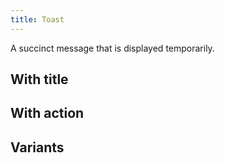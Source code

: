 ```yaml
---
title: Toast
---
```


A succinct message that is displayed temporarily.

<Example>
  <ToastExample />
</Example>

## With title

<Example>
  <ToastTitleExample />
</Example>

## With action

<Example>
  <ToastActionExample />
</Example>

## Variants

<Example>
  <ToastVariantsExample />
</Example>
